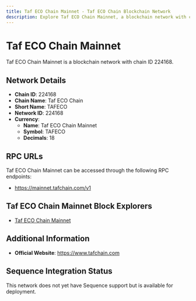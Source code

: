```yaml
--- 
title: Taf ECO Chain Mainnet - Taf ECO Chain Blockchain Network
description: Explore Taf ECO Chain Mainnet, a blockchain network with chain ID 224168. Learn about its native currency, Taf ECO Chain Mainnet, and how to interact with the network.
---
```


# Taf ECO Chain Mainnet

Taf ECO Chain Mainnet is a blockchain network with chain ID 224168.

## Network Details

- **Chain ID**: 224168
- **Chain Name**: Taf ECO Chain
- **Short Name**: TAFECO
- **Network ID**: 224168
- **Currency**: 
  - **Name**: Taf ECO Chain Mainnet
  - **Symbol**: TAFECO
  - **Decimals**: 18

## RPC URLs

Taf ECO Chain Mainnet can be accessed through the following RPC endpoints:

- https://mainnet.tafchain.com/v1

## Taf ECO Chain Mainnet Block Explorers

- [Taf ECO Chain Mainnet](https://ecoscan.tafchain.com)

## Additional Information

- **Official Website**: https://www.tafchain.com

## Sequence Integration Status

This network does not yet have Sequence support but is available for deployment.
